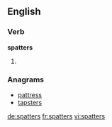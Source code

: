 
==English==

===Verb===
'''spatters'''

# {{third-person singular of|spatter}}

===Anagrams===
* [[pattress#English|pattress]]
* [[tapsters#English|tapsters]]

[[de:spatters]]
[[fr:spatters]]
[[vi:spatters]]